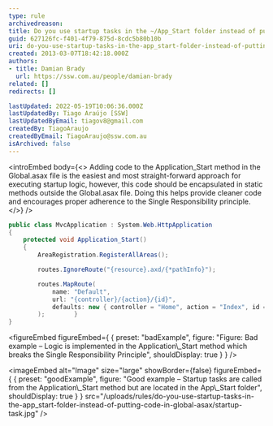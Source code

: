 ```yaml
---
type: rule
archivedreason:
title: Do you use startup tasks in the ~/App_Start folder instead of putting code in Global.asax?
guid: 627126fc-f401-4f79-875d-8cdc5b80b10b
uri: do-you-use-startup-tasks-in-the-app_start-folder-instead-of-putting-code-in-global-asax
created: 2013-03-07T18:42:18.000Z
authors:
- title: Damian Brady
  url: https://ssw.com.au/people/damian-brady
related: []
redirects: []

lastUpdated: 2022-05-19T10:06:36.000Z
lastUpdatedBy: Tiago Araújo [SSW]
lastUpdatedByEmail: tiagov8@gmail.com
createdBy: TiagoAraujo
createdByEmail: TiagoAraujo@ssw.com.au
isArchived: false
---
```


<introEmbed
  body={<>
Adding code to the Application\_Start method in the Global.asax file is the easiest and most straight-forward approach for executing startup logic, however, this code should be encapsulated in static methods outside the Global.asax file. Doing this helps provide cleaner code and encourages proper adherence to the Single Responsibility principle.
  </>}
/>
``` cs
public class MvcApplication : System.Web.HttpApplication
{
    protected void Application_Start()
    {
        AreaRegistration.RegisterAllAreas();

        routes.IgnoreRoute("{resource}.axd/{*pathInfo}");

        routes.MapRoute(
            name: "Default",
            url: "{controller}/{action}/{id}",
            defaults: new { controller = "Home", action = "Index", id = UrlParameter.Optional }
        );        }
}
```
<figureEmbed figureEmbed={ {
  preset: "badExample",
  figure: "Figure: Bad example – Logic is implemented in the Application\\_Start method which breaks the Single Responsibility Principle",
  shouldDisplay: true
} } />

<imageEmbed
  alt="Image"
  size="large"
  showBorder={false}
  figureEmbed={ {
    preset: "goodExample",
    figure: "Good example – Startup tasks are called from the Application\\_Start method but are located in the App\\_Start folder",
    shouldDisplay: true
  } }
  src="/uploads/rules/do-you-use-startup-tasks-in-the-app_start-folder-instead-of-putting-code-in-global-asax/startup-task.jpg"
/>
